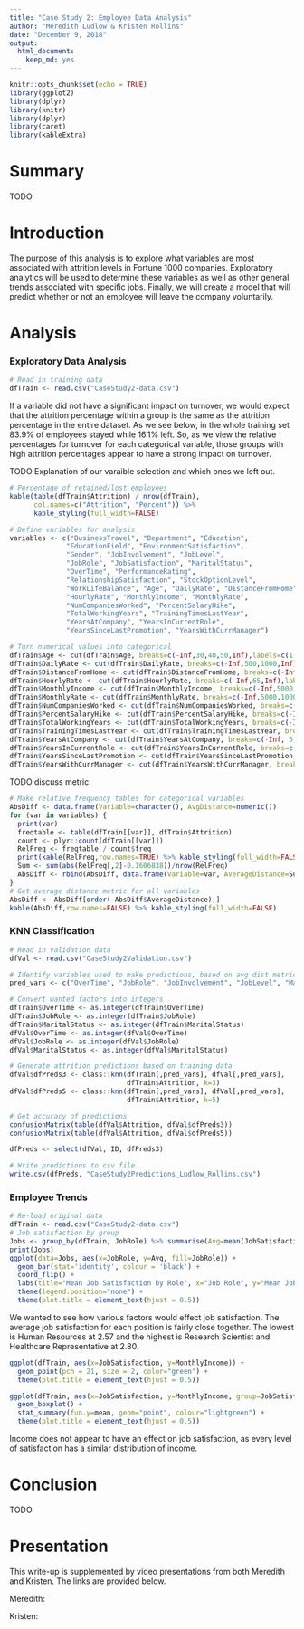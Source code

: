 ```yaml
---
title: "Case Study 2: Employee Data Analysis"
author: "Meredith Ludlow & Kristen Rollins"
date: "December 9, 2018"
output:
  html_document:
    keep_md: yes
---
```


```r
knitr::opts_chunk$set(echo = TRUE)
library(ggplot2)
library(dplyr)
library(knitr)
library(dplyr)
library(caret)
library(kableExtra)
```

# Summary

TODO 

# Introduction

The purpose of this analysis is to explore what variables are most associated with attrition levels in Fortune 1000 companies. Exploratory analytics will be used to determine these variables as well as other general trends associated with specific jobs. Finally, we will create a model that will predict whether or not an employee will leave the company voluntarily.

# Analysis

### Exploratory Data Analysis

```r
# Read in training data
dfTrain <- read.csv("CaseStudy2-data.csv")
```

If a variable did not have a significant impact on turnover, we would expect that the attrition percentage within a group is the same as the attrition percentage in the entire dataset. As we see below, in the whole training set 83.9% of employees stayed while 16.1% left. So, as we view the relative percentages for turnover for each categorical variable, those groups with high attrition percentages appear to have a strong impact on turnover. 

TODO Explanation of our varaible selection and which ones we left out.

```r
# Percentage of retained/lost employees
kable(table(dfTrain$Attrition) / nrow(dfTrain), 
      col.names=c("Attrition", "Percent")) %>% 
      kable_styling(full_width=FALSE)

# Define variables for analysis
variables <- c("BusinessTravel", "Department", "Education", 
              "EducationField", "EnvironmentSatisfaction",
              "Gender", "JobInvolvement", "JobLevel",
              "JobRole", "JobSatisfaction", "MaritalStatus",
              "OverTime", "PerformanceRating", 
              "RelationshipSatisfaction", "StockOptionLevel", 
              "WorkLifeBalance", "Age", "DailyRate", "DistanceFromHome", 
              "HourlyRate", "MonthlyIncome", "MonthlyRate", 
              "NumCompaniesWorked", "PercentSalaryHike",
              "TotalWorkingYears", "TrainingTimesLastYear", 
              "YearsAtCompany", "YearsInCurrentRole", 
              "YearsSinceLastPromotion", "YearsWithCurrManager")

# Turn numerical values into categorical
dfTrain$Age <- cut(dfTrain$Age, breaks=c(-Inf,30,40,50,Inf),labels=c(1,2,3,4))
dfTrain$DailyRate <- cut(dfTrain$DailyRate, breaks=c(-Inf,500,1000,Inf),labels=c(1,2,3))
dfTrain$DistanceFromHome <- cut(dfTrain$DistanceFromHome, breaks=c(-Inf,10,Inf),labels=c(1,2))
dfTrain$HourlyRate <- cut(dfTrain$HourlyRate, breaks=c(-Inf,65,Inf),labels=c(1,2))
dfTrain$MonthlyIncome <- cut(dfTrain$MonthlyIncome, breaks=c(-Inf,5000,10000,15000,Inf),labels=c(1,2,3,4))
dfTrain$MonthlyRate <- cut(dfTrain$MonthlyRate, breaks=c(-Inf,5000,10000,15000,20000,Inf),labels=c(1,2,3,4,5))
dfTrain$NumCompaniesWorked <- cut(dfTrain$NumCompaniesWorked, breaks=c(-Inf,4,Inf),labels=c(1,2))
dfTrain$PercentSalaryHike <- cut(dfTrain$PercentSalaryHike, breaks=c(-Inf, 13, 17, Inf), labels=c(1, 2, 3))
dfTrain$TotalWorkingYears <- cut(dfTrain$TotalWorkingYears, breaks=c(-Inf, 10, 20, Inf), labels=c(1, 2, 3))
dfTrain$TrainingTimesLastYear <- cut(dfTrain$TrainingTimesLastYear, breaks=c(-Inf, 1, 4, Inf), labels=c(1, 2, 3))
dfTrain$YearsAtCompany <- cut(dfTrain$YearsAtCompany, breaks=c(-Inf, 5, 15, 25, Inf), labels=c(1, 2, 3, 4))
dfTrain$YearsInCurrentRole <- cut(dfTrain$YearsInCurrentRole, breaks=c(-Inf, 5, 10, Inf), labels=c(1, 2, 3))
dfTrain$YearsSinceLastPromotion <- cut(dfTrain$YearsSinceLastPromotion, breaks=c(-Inf, 2, 7, Inf), labels=c(1, 2, 3))
dfTrain$YearsWithCurrManager <- cut(dfTrain$YearsWithCurrManager, breaks=c(-Inf, 5, 10, Inf), labels=c(1, 2, 3))
```

TODO discuss metric

```r
# Make relative frequency tables for categorical variables
AbsDiff <- data.frame(Variable=character(), AvgDistance=numeric())
for (var in variables) {
  print(var)
  freqtable <- table(dfTrain[[var]], dfTrain$Attrition)
  count <- plyr::count(dfTrain[[var]])
  RelFreq <- freqtable / count$freq
  print(kable(RelFreq,row.names=TRUE) %>% kable_styling(full_width=FALSE))
  Sum <- sum(abs(RelFreq[,2]-0.1606838))/nrow(RelFreq)
  AbsDiff <- rbind(AbsDiff, data.frame(Variable=var, AverageDistance=Sum))
}
# Get average distance metric for all variables
AbsDiff <- AbsDiff[order(-AbsDiff$AverageDistance),]
kable(AbsDiff,row.names=FALSE) %>% kable_styling(full_width=FALSE)
```

### KNN Classification

```r
# Read in validation data
dfVal <- read.csv("CaseStudy2Validation.csv")

# Identify variables used to make predictions, based on avg dist metric
pred_vars <- c("OverTime", "JobRole", "JobInvolvement", "JobLevel", "MaritalStatus","WorkLifeBalance")

# Convert wanted factors into integers
dfTrain$OverTime <- as.integer(dfTrain$OverTime)
dfTrain$JobRole <- as.integer(dfTrain$JobRole)
dfTrain$MaritalStatus <- as.integer(dfTrain$MaritalStatus)
dfVal$OverTime <- as.integer(dfVal$OverTime)
dfVal$JobRole <- as.integer(dfVal$JobRole)
dfVal$MaritalStatus <- as.integer(dfVal$MaritalStatus)

# Generate attrition predictions based on training data
dfVal$dfPreds3 <- class::knn(dfTrain[,pred_vars], dfVal[,pred_vars], 
                             dfTrain$Attrition, k=3)
dfVal$dfPreds5 <- class::knn(dfTrain[,pred_vars], dfVal[,pred_vars], 
                             dfTrain$Attrition, k=5)

# Get accuracy of predictions
confusionMatrix(table(dfVal$Attrition, dfVal$dfPreds3))
confusionMatrix(table(dfVal$Attrition, dfVal$dfPreds5))

dfPreds <- select(dfVal, ID, dfPreds3)

# Write predictions to csv file
write.csv(dfPreds, "CaseStudy2Predictions_Ludlow_Rollins.csv")
```

### Employee Trends

```r
# Re-load original data
dfTrain <- read.csv("CaseStudy2-data.csv")
# Job satisfaction by group
Jobs <- group_by(dfTrain, JobRole) %>% summarise(Avg=mean(JobSatisfaction, na.rm=TRUE))
print(Jobs)
ggplot(data=Jobs, aes(x=JobRole, y=Avg, fill=JobRole)) + 
  geom_bar(stat='identity', colour = 'black') + 
  coord_flip() + 
  labs(title="Mean Job Satisfaction by Role", x="Job Role", y="Mean Job Satisfaction") +
  theme(legend.position="none") + 
  theme(plot.title = element_text(hjust = 0.5))
```

We wanted to see how various factors would effect job satisfaction. The average job satisfaction for each position is fairly close together. The lowest is Human Resources at 2.57 and the highest is Research Scientist and Healthcare Representative at 2.80. 

```r
ggplot(dfTrain, aes(x=JobSatisfaction, y=MonthlyIncome)) + 
  geom_point(pch = 21, size = 2, color="green") +
  theme(plot.title = element_text(hjust = 0.5))

ggplot(dfTrain, aes(x=JobSatisfaction, y=MonthlyIncome, group=JobSatisfaction)) +
  geom_boxplot() +
  stat_summary(fun.y=mean, geom="point", colour="lightgreen") +
  theme(plot.title = element_text(hjust = 0.5))
```

Income does not appear to have an effect on job satisfaction, as every level of satisfaction has a similar distribution of income.

# Conclusion

TODO

# Presentation

This write-up is supplemented by video presentations from both Meredith and Kristen. The links are provided below.

Meredith: 

Kristen: 
